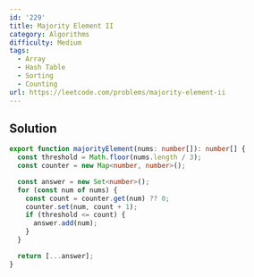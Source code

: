 ```yaml
---
id: '229'
title: Majority Element II
category: Algorithms
difficulty: Medium
tags:
  - Array
  - Hash Table
  - Sorting
  - Counting
url: https://leetcode.com/problems/majority-element-ii
---
```


## Solution

```typescript showLineNumbers
export function majorityElement(nums: number[]): number[] {
  const threshold = Math.floor(nums.length / 3);
  const counter = new Map<number, number>();

  const answer = new Set<number>();
  for (const num of nums) {
    const count = counter.get(num) ?? 0;
    counter.set(num, count + 1);
    if (threshold <= count) {
      answer.add(num);
    }
  }

  return [...answer];
}
```
